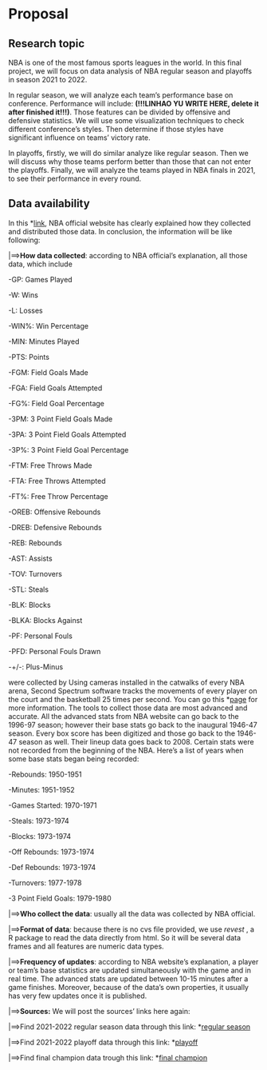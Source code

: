 # Proposal

## Research topic
NBA is one of the most famous sports leagues in the world. In this final project, we will focus on data analysis of NBA regular season and playoffs in season 2021 to 2022. 

In regular season, we will analyze each team's performance base on conference. Performance will include: **(!!!LINHAO YU WRITE HERE, delete it after finished it!!!)**. Those features can be divided by offensive and defensive statistics. We will use some visualization techniques to check different conference's styles. Then determine if those styles have significant influence on teams' victory rate.

In playoffs, firstly, we will do similar analyze like regular season. Then we will discuss why those teams perform better than those that can not enter the playoffs. Finally, we will analyze the teams played in NBA finals in 2021, to see their performance in every round.

## Data availability
In this *[link](https://www.nba.com/stats/help/faq), NBA official website has clearly explained how they collected and distributed those data. In conclusion, the information will be like following:

|==>**How data collected**: according to NBA official's explanation, all those data, which include 

-GP: Games Played

-W: Wins

-L: Losses

-WIN%: Win Percentage

-MIN: Minutes Played

-PTS: Points

-FGM: Field Goals Made

-FGA: Field Goals Attempted

-FG%: Field Goal Percentage

-3PM: 3 Point Field Goals Made

-3PA: 3 Point Field Goals Attempted

-3P%: 3 Point Field Goal Percentage

-FTM: Free Throws Made

-FTA: Free Throws Attempted

-FT%: Free Throw Percentage

-OREB: Offensive Rebounds

-DREB: Defensive Rebounds

-REB: Rebounds

-AST: Assists

-TOV: Turnovers

-STL: Steals

-BLK: Blocks

-BLKA: Blocks Against

-PF: Personal Fouls

-PFD: Personal Fouls Drawn

-+/-: Plus-Minus


were collected by Using cameras installed in the catwalks of every NBA arena, Second Spectrum software tracks the movements of every player on the court and the basketball 25 times per second. You can go this *[page](https://www.nba.com/stats/players/catch-shoot) for more information. 
The tools to collect those data are most advanced and accurate. 
All the advanced stats from NBA website can go back to the 1996-97 season; however their base stats go back to the inaugural 1946-47 season. Every box score has been digitized and those go back to the 1946-47 season as well. Their lineup data goes back to 2008. Certain stats were not recorded from the beginning of the NBA. Here’s a list of years when some base stats began being recorded:

-Rebounds: 1950-1951	

-Minutes: 1951-1952	

-Games Started: 1970-1971

-Steals: 1973-1974	

-Blocks: 1973-1974	

-Off Rebounds: 1973-1974

-Def Rebounds: 1973-1974	

-Turnovers: 1977-1978	

-3 Point Field Goals: 1979-1980

|==>**Who collect the data**: usually all the data was collected by NBA official. 

|==>**Format of data**: because there is no cvs file provided, we use *revest* , a R package to read the data directly from html. So it will be several data frames and all features are numeric data types.

|==>**Frequency of updates**: according to NBA website's explanation, a player or team’s base statistics are updated simultaneously with the game and in real time. The advanced stats are updated between 10-15 minutes after a game finishes. Moreover, because of the data's own properties, it usually has very few updates once it is published.

|==>**Sources:**
We will post the sources' links here again:

|==>Find 2021-2022 regular season data through this link: *[regular season](https://www.nba.com/stats/teams/traditional?Season=2021-22)

|==>Find 2021-2022 playoff data through this link: *[playoff](https://www.nba.com/stats/teams/traditional?Season=2021-22&SeasonType=Playoffs)

|==>Find final champion data trough this link: *[final champion](https://www.nba.com/stats/team/1610612744/traditional)



